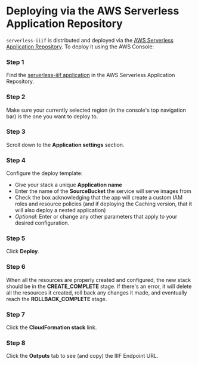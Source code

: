 
# Deploying via the AWS Serverless Application Repository

`serverless-iiif` is distributed and deployed via the [AWS Serverless Application Repository](https://aws.amazon.com/serverless/serverlessrepo/). To deploy it using the AWS Console:

<Steps>

### Step 1

Find the [serverless-iiif application](https://console.aws.amazon.com/lambda/home#/create/app?applicationId=arn:aws:serverlessrepo:us-east-1:625046682746:applications/serverless-iiif) in the AWS Serverless Application Repository.

### Step 2

Make sure your currently selected region (in the console's top navigation bar) is the one you want to deploy to.

### Step 3

Scroll down to the **Application settings** section.

### Step 4

Configure the deploy template:

- Give your stack a unique **Application name**
- Enter the name of the **SourceBucket** the service will serve images from
- Check the box acknowledging that the app will create a custom IAM roles and resource policies (and if deploying the Caching version, that it will also deploy a nested application)
- _Optional_: Enter or change any other parameters that apply to your desired configuration.

### Step 5

Click **Deploy**.

### Step 6

When all the resources are properly created and configured, the new stack should be in the **CREATE_COMPLETE** stage. If there's an error, it will delete all the resources it created, roll back any changes it made, and eventually reach the **ROLLBACK_COMPLETE** stage.

### Step 7

Click the **CloudFormation stack** link.

### Step 8

Click the **Outputs** tab to see (and copy) the IIIF Endpoint URL.

</Steps>
